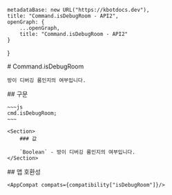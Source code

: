 
    metadataBase: new URL("https://kbotdocs.dev"),
    title: "Command.isDebugRoom - API2",
    openGraph: {
        ...openGraph,
        title: "Command.isDebugRoom - API2"
    }
}

<Section>
    # Command.isDebugRoom

    방이 디버깅 룸인지의 여부입니다.
</Section>
<Section>
    ## 구문

    ~~~js
    cmd.isDebugRoom;
    ~~~

    <Section>
        ### 값

        `Boolean` - 방이 디버깅 룸인지의 여부입니다.
    </Section>
</Section>
<Section>
    ## 앱 호환성

    <AppCompat compats={compatibility["isDebugRoom"]}/>
</Section>